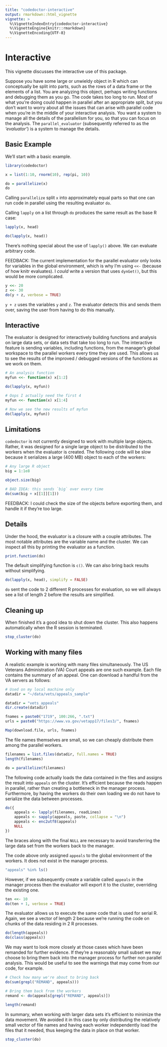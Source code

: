```yaml
---
title: "codedoctor-interactive"
output: rmarkdown::html_vignette
vignette: >
  %\VignetteIndexEntry{codedoctor-interactive}
  %\VignetteEngine{knitr::rmarkdown}
  %\VignetteEncoding{UTF-8}
---
```


# Interactive

This vignette discusses the interactive use of this package.

Suppose you have some large or unwieldy object in R which can conceptually
be split into parts, such as the rows of a data frame or the elements of a
list. You are analyzing this object, perhaps writing functions and
debugging them as you go. The code takes too long to run. Most of what
you're doing could happen in parallel after an appropriate split, but you
don't want to worry about all the issues that can arise with parallel code
when you're in the middle of your interactive analysis. You want a system
to manage all the details of the parallelism for you, so that you can focus
on the analysis. The `parallel_evaluator` (subsequently referred to as the
_'evaluator'_) is a system to manage the details.

## Basic Example

We'll start with a basic example.

```r

library(codedoctor)

x = list(1:10, rnorm(10), rep(pi, 10))

do = parallelize(x)
do

```

Calling `parallelize` split `x` into approximately equal parts
so that one can run code in parallel using the resulting evaluator `do`.

Calling `lapply` on a list through `do` produces the same result as the
base R case:

```r

lapply(x, head)

do(lapply(x, head))

```

There's nothing special about the use of `lapply()` above. We can evaluate
arbitrary code.

FEEDBACK: The current implementation for the parallel evaluator only looks
for variables in the global environment, which is why I'm using `<<-`
(because of how knitr evaluates).  I _could_ write a version that uses
`dynGet()`, but this would be more complicated.

```R

y <<- 20
z <<- 30
do(y + z, verbose = TRUE)

```

`y + z` uses the variables `y` and `z`. The evaluator detects this and
sends them over, saving the user from having to do this manually.

## Interactive

The evaluator is designed for interactively building functions and analysis
on large data sets, or data sets that take too long to run. The interactive
feature is sending variables, including functions, from the manager's
global workspace to the parallel workers every time they are used. This
allows us to see the results of the improved / debugged versions of the
functions as we work on them.

```r

# An analysis function
myfun <<- function(x) x[1:2]

do(lapply(x, myfun))

# Oops I actually need the first 4
myfun <<- function(x) x[1:4]

# Now we see the new results of myfun
do(lapply(x, myfun))

```

## Limitations

`codedoctor` is not currently designed to work with multiple large
objects.  Rather, it was designed for a single large object to be
distributed to the workers when the evaluator is created.  The following
code will be slow because it serializes a large (400 MB) object to each of
the workers:

```r

# Any large R object
big = 1:1e8

object.size(big)

# BAD IDEA: this sends `big` over every time
do(sum(big + x[[1]][1]))

```

FEEDBACK: I could check the size of the objects before exporting them, and
handle it if they're too large.

## Details

Under the hood, the evaluator is a closure with a couple attributes. The
most notable attributes are the variable name and the cluster. We can
inspect all this by printing the evaluator as a function.

```R

print.function(do)

```

The default simplifying function is `c()`. We can also bring back results
without simplifying.

```R

do(lapply(x, head), simplify = FALSE)

```

`do` sent the code to 2 different R processes for evaluation, so we will
always see a list of length 2 before the results are simplified.


## Cleaning up

When finished it's a good idea to shut down the cluster. This also happens
automatically when the R session is terminated.

```r

stop_cluster(do)

```

## Working with many files

A realistic example is working with many files simultaneously. The US
Veterans Administration (VA) Court appeals are one such example. Each file
contains the summary of an appeal.
One can download a handful from the VA servers as follows:

```r

# Used on my local machine only
datadir = "~/data/vets/appeals_sample"

```

```r

datadir = "vets_appeals"
dir.create(datadir)

fnames = paste0("1719", 100:266, ".txt")
urls = paste0("https://www.va.gov/vetapp17/files3/", fnames)

Map(download.file, urls, fnames)

```

The file names themselves are small, so we can cheaply distribute them
among the parallel workers.

```r

filenames = list.files(datadir, full.names = TRUE)
length(filenames)

do = parallelize(filenames)

```

The following code actually loads the data contained in the files and
assigns the result into `appeals` on the cluster. It's efficient because
the reads happen in parallel, rather than creating a bottleneck in the
manager process. Furthermore, by having the workers do their own loading we
do not have to serialize the data between processes.

```r

do({
    appeals <- lapply(filenames, readLines)
    appeals <- sapply(appeals, paste, collapse = "\n")
    appeals <- enc2utf8(appeals)
    NULL
})

```

The braces along with the final `NULL` are necessary to avoid transferring
the large data set from the workers back to the manager.

The code above only assigned `appeals` to the global environment of the
workers. It does not exist in the manager process.

```r

"appeals" %in% ls()

```

However, if we subsequently create a variable called `appeals` in the
manager process then the evaluator will export it to the cluster,
overriding the existing one.  

```R

ten <<- 10
do(ten + 1, verbose = TRUE)

```

The evaluator allows us to execute the same code that is
used for serial R. Again, we see a vector of length 2 because we're running
the code on chunks of the data residing in 2 R processes.

```r

do(length(appeals))
do(class(appeals))

```

We may want to look more closely at those cases which have been remanded
for further evidence. If they're a reasonably small subset we may choose to
bring them back into the manager process for further non parallel analysis.
This would be useful to see the warnings that may come from our code, for example.

```r

# Check how many we're about to bring back
do(sum(grepl("REMAND", appeals)))

# Bring them back from the workers
remand <- do(appeals[grepl("REMAND", appeals)])

length(remand)

```

In summary, when working with larger data sets it's efficient to minimize
the data movement. We avoided it in this case by only distributing the
relatively small vector of file names and having each worker independently
load the files that it needed, thus keeping the data in place on that
worker.

```R

stop_cluster(do)

```
